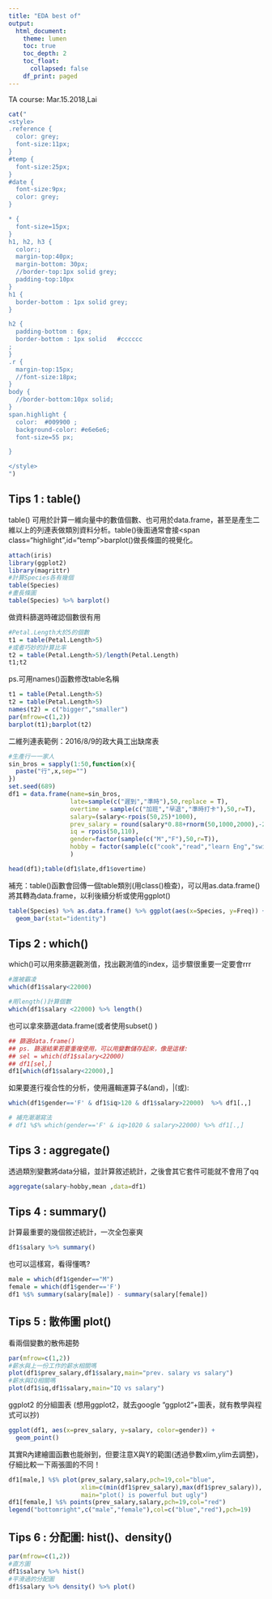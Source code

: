 ```yaml
---
title: "EDA best of"
output: 
  html_document:
    theme: lumen
    toc: true
    toc_depth: 2
    toc_float: 
      collapsed: false
    df_print: paged
---
```

<div id="date">TA course: Mar.15.2018,Lai</div>
```r
cat("
<style>
.reference {
  color: grey;
  font-size:11px;
}
#temp {
  font-size:25px;
}
#date {
  font-size:9px;
  color: grey;
}

* {
  font-size=15px;
}
h1, h2, h3 {
  color:;
  margin-top:40px;
  margin-bottom: 30px;
  //border-top:1px solid grey;
  padding-top:10px
}
h1 {
  border-bottom : 1px solid grey;
}

h2 {
  padding-bottom : 6px;
  border-bottom : 1px solid   #cccccc
;
}
.r {
  margin-top:15px;
  //font-size:18px;
}
body {
  //border-bottom:10px solid;
}
span.highlight {
  color:  #009900 ;
  background-color: #e6e6e6;
  font-size=55 px;

}

</style>
")
```


## Tips 1 : table()
table() 可用於計算一維向量中的數值個數、也可用於data.frame，甚至是產生二維以上的列連表做類別資料分析。table()後面通常會接<span class="highlight",id="temp">barplot()</span>做長條圖的視覺化。


```r
attach(iris)
library(ggplot2)
library(magrittr)
#計算Species各有幾個
table(Species)  
#畫長條圖
table(Species) %>% barplot()

```

做資料篩選時確認個數很有用 
```r
#Petal.Length大於5的個數
t1 = table(Petal.Length>5)
#或者巧妙的計算比率
t2 = table(Petal.Length>5)/length(Petal.Length)
t1;t2
```

ps.可用<span class="highlight">names()</span>函數修改table名稱
```r
t1 = table(Petal.Length>5)  
t2 = table(Petal.Length>5)
names(t2) = c("bigger","smaller")
par(mfrow=c(1,2))
barplot(t1);barplot(t2)
```

二維列連表範例：2016/8/9的政大員工出缺席表
```r
#生產行一一家人
sin_bros = sapply(1:50,function(x){
  paste("行",x,sep="")
})
set.seed(689)
df1 = data.frame(name=sin_bros,
                 late=sample(c("遲到","準時"),50,replace = T),
                 overtime = sample(c("加班","早退","準時打卡"),50,r=T),
                 salary=(salary<-rpois(50,25)*1000),
                 prev_salary = round(salary*0.88+rnorm(50,1000,2000),-2),
                 iq = rpois(50,110),
                 gender=factor(sample(c("M","F"),50,r=T)),
                 hobby = factor(sample(c("cook","read","learn Eng","swim"),50,r=T))
                 )

head(df1);table(df1$late,df1$overtime)
```

補充：table()函數會回傳一個table類別(用<span class="highlight">class()</span>檢查)，可以用<span class="highlight">as.data.frame()</span>將其轉為data.frame，以利後續分析或使用<span class="highlight">ggplot()</span>
```r
table(Species) %>% as.data.frame() %>% ggplot(aes(x=Species, y=Freq)) +
  geom_bar(stat="identity")
```

## Tips 2 : which()
which()可以用來篩選觀測值，找出觀測值的index，這步驟很重要一定要會rrr

```r
#誰被霸凌
which(df1$salary<22000)

#用length()計算個數
which(df1$salary <22000) %>% length()
```

也可以拿來篩選data.frame(或者使用<span class="highlight">subset()</span> )
```r
## 篩選data.frame()
## ps. 篩選結果若要重複使用，可以用變數儲存起來，像是這樣:
## sel = which(df1$salary<22000)
## df1[sel,]
df1[which(df1$salary<22000),]
```

如果要進行複合性的分析，使用邏輯運算子<span class="highlight">&(and)</span>，<span class="highlight">|(或)</span>:

```r
which(df1$gender=='F' & df1$iq>120 & df1$salary>22000)  %>% df1[.,]

# 補充潮潮寫法
# df1 %$% which(gender=='F' & iq>1020 & salary>22000) %>% df1[.,]
```

## Tips 3 : aggregate()
透過類別變數將data分組，並計算敘述統計，之後會其它套件可能就不會用了qq

```r
aggregate(salary~hobby,mean ,data=df1)
```

## Tips 4 : summary()
計算最重要的幾個敘述統計，一次全包豪爽

```r
df1$salary %>% summary()
```

也可以這樣寫，看得懂嗎?
 
```r
male = which(df1$gender=="M")
female = which(df1$gender=='F')
df1 %$% summary(salary[male]) - summary(salary[female])
```

## Tips 5 : 散佈圖 plot()
看兩個變數的散佈趨勢
```r
par(mfrow=c(1,2))
#薪水與上一份工作的薪水相關嗎
plot(df1$prev_salary,df1$salary,main="prev. salary vs salary")
#薪水與IQ相關嗎
plot(df1$iq,df1$salary,main="IQ vs salary")
```

ggplot2 的分組圖表
(想用ggplot2，就去google "ggplot2"+圖表，就有教學與程式可以抄)
```r
ggplot(df1, aes(x=prev_salary, y=salary, color=gender)) +
  geom_point()
```


其實R內建繪圖函數也能辦到，但要注意X與Y的範圍(透過參數<span class="highlight">xlim</span>,<span class="highlight">ylim</span>去調整)，仔細比較一下兩張圖的不同！
```r
df1[male,] %$% plot(prev_salary,salary,pch=19,col="blue",
                    xlim=c(min(df1$prev_salary),max(df1$prev_salary)),
                    main="plot() is powerful but ugly")
df1[female,] %$% points(prev_salary,salary,pch=19,col="red")
legend("bottomright",c("male","female"),col=c("blue","red"),pch=19)
```

## Tips 6 : 分配圖: hist()、density()
```r
par(mfrow=c(1,2))
#直方圖
df1$salary %>% hist()
#平滑過的分配圖
df1$salary %>% density() %>% plot()
```

